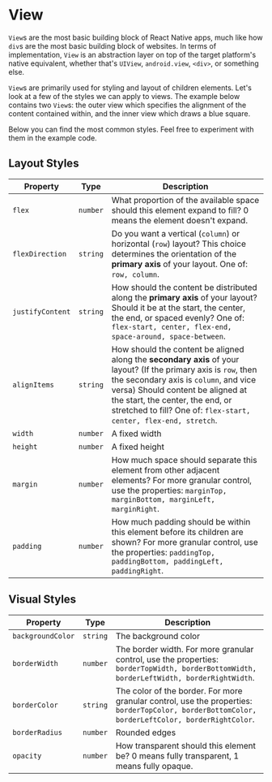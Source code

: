 
# View

`View`s are the most basic building block of React Native apps, much like how `div`s are the most basic building block of websites. In terms of implementation, `View` is an abstraction layer on top of the target platform's native equivalent, whether that's `UIView`, `android.view`, `<div>`, or something else.

`View`s are primarily used for styling and layout of children elements. Let's look at a few of the styles we can apply to views. The example below contains two `View`s: the outer view which specifies the alignment of the content contained within, and the inner view which draws a blue square.

Below you can find the most common styles. Feel free to experiment with them in the example code.

<Example code={example.code} />

## Layout Styles

| Property         | Type     | Description                                                                                                                                                                                                                                                                                               |
| ---------------- | -------- | --------------------------------------------------------------------------------------------------------------------------------------------------------------------------------------------------------------------------------------------------------------------------------------------------------- |
| `flex`           | `number` | What proportion of the available space should this element expand to fill? 0 means the element doesn't expand.                                                                                                                                                                                            |
| `flexDirection`  | `string` | Do you want a vertical (`column`) or horizontal (`row`) layout? This choice determines the orientation of the <b>primary axis</b> of your layout. One of: `row, column`.                                                                                                                                  |
| `justifyContent` | `string` | How should the content be distributed along the <b>primary axis</b> of your layout? Should it be at the start, the center, the end, or spaced evenly? One of: `flex-start, center, flex-end, space-around, space-between`.                                                                                |
| `alignItems`     | `string` | How should the content be aligned along the <b>secondary axis</b> of your layout? (If the primary axis is `row`, then the secondary axis is `column`, and vice versa) Should content be aligned at the start, the center, the end, or stretched to fill? One of: `flex-start, center, flex-end, stretch`. |
| `width`          | `number` | A fixed width                                                                                                                                                                                                                                                                                             |
| `height`         | `number` | A fixed height                                                                                                                                                                                                                                                                                            |
| `margin`         | `number` | How much space should separate this element from other adjacent elements? For more granular control, use the properties: `marginTop, marginBottom, marginLeft, marginRight`.                                                                                                                              |
| `padding`        | `number` | How much padding should be within this element before its children are shown? For more granular control, use the properties: `paddingTop, paddingBottom, paddingLeft, paddingRight`.                                                                                                                      |

## Visual Styles

| Property          | Type     | Description                                                                                                                                     |
| ----------------- | -------- | ----------------------------------------------------------------------------------------------------------------------------------------------- |
| `backgroundColor` | `string` | The background color                                                                                                                            |
| `borderWidth`     | `number` | The border width. For more granular control, use the properties: `borderTopWidth, borderBottomWidth, borderLeftWidth, borderRightWidth`.        |
| `borderColor`     | `string` | The color of the border. For more granular control, use the properties: `borderTopColor, borderBottomColor, borderLeftColor, borderRightColor`. |
| `borderRadius`    | `number` | Rounded edges                                                                                                                                   |
| `opacity`         | `number` | How transparent should this element be? 0 means fully transparent, 1 means fully opaque.                                                        |
